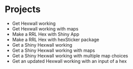 # Projects


- Get Hexwall working
- Get Hexwall working with maps
- Make a RRL Hex with Shiny App
- Make a RRL Hex with hexSticker package
- Get a Shiny Hexwall working
- Get a Shiny Hexwall working with maps
- Get a Shiny Hexwall working with multiple map choices
- Get an updated Hexwall working with an input of a hex